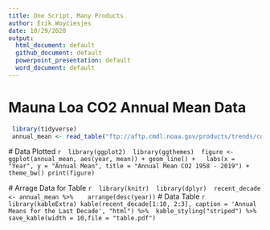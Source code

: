 ```yaml
---
title: One Script, Many Products
author: Erik Woyciesjes
date: 10/29/2020
output:
  html_document: default
  github_document: default
  powerpoint_presentation: default
  word_document: default
---
```


# Mauna Loa CO2 Annual Mean Data
```r
 library(tidyverse)
 annual_mean <- read_table("ftp://aftp.cmdl.noaa.gov/products/trends/co2/co2_annmean_mlo.txt", skip = 56)
 ```
 
 # Data Plotted
 ```r
 library(ggplot2)
 library(ggthemes)
 figure <- ggplot(annual_mean, aes(year, mean)) + geom_line() +
  labs(x = "Year", y = "Annual Mean", title = "Annual Mean CO2 1958 - 2019") +
  theme_bw()
print(figure)
 ```
 
 # Arrage Data for Table 
 ```r
 library(knitr)
 library(dplyr)
 recent_decade <- annual_mean %>%
   arrange(desc(year))
 ```
 # Data Table
 ```r
library(kableExtra)
kable(recent_decade[1:10, 2:3], caption = 'Annual Means for the Last Decade', "html") %>%
 kable_styling("striped") %>%
   save_kable(width = 10,file = "table.pdf")
 ```

 